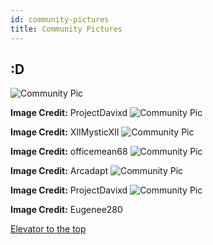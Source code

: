 ```yaml
---
id: community-pictures
title: Community Pictures
---
```


## :D

![Community Pic](/img/docs/buses/communitypics/pic1.png)

**Image Credit:** ProjectDavixd
![Community Pic](/img/docs/buses/communitypics/pic2.jpg)

**Image Credit:** XIIMysticXII
![Community Pic](/img/docs/buses/communitypics/pic3.png)

**Image Credit:** officemean68
![Community Pic](/img/docs/buses/communitypics/pic4.png)

**Image Credit:** Arcadapt
![Community Pic](/img/docs/buses/communitypics/pic5.png)

**Image Credit:** ProjectDavixd
![Community Pic](/img/docs/buses/communitypics/pic6.png)

**Image Credit:** Eugenee280

[Elevator to the top](#d)
